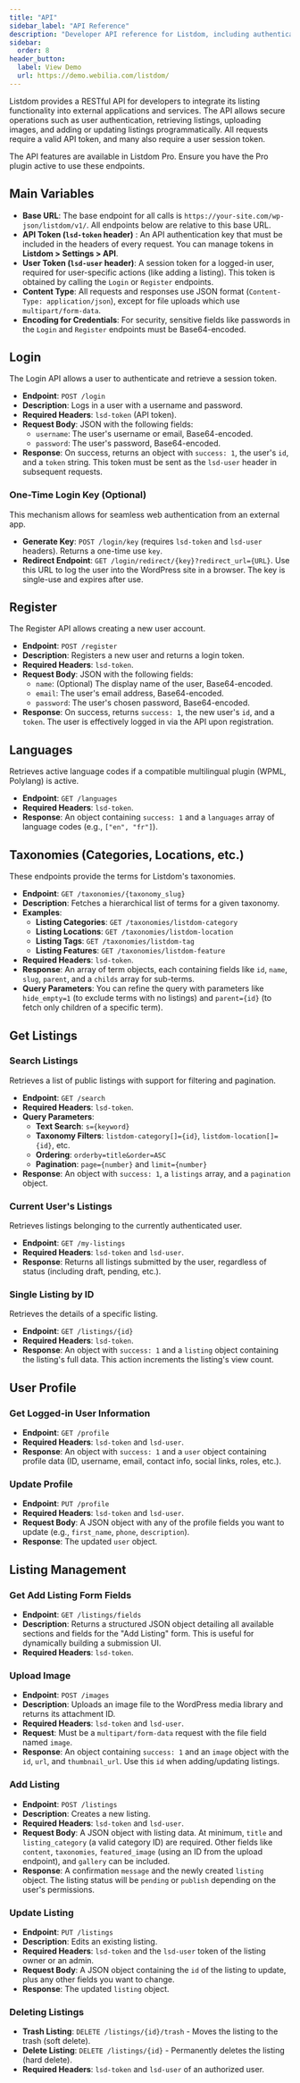 ```yaml
---
title: "API"
sidebar_label: "API Reference"
description: "Developer API reference for Listdom, including authentication tokens and endpoints for login, registration, listing retrieval, image upload, and listing management."
sidebar:
  order: 8
header_button:
  label: View Demo
  url: https://demo.webilia.com/listdom/
---
```


Listdom provides a RESTful API for developers to integrate its listing functionality into external applications and services. The API allows secure operations such as user authentication, retrieving listings, uploading images, and adding or updating listings programmatically. All requests require a valid API token, and many also require a user session token.

<Aside type="note">
The API features are available in Listdom Pro. Ensure you have the Pro plugin active to use these endpoints.
</Aside>

## Main Variables

- **Base URL**: The base endpoint for all calls is `https://your-site.com/wp-json/listdom/v1/`. All endpoints below are relative to this base URL.
- **API Token (`lsd-token` header)** <Badge text="Required" />: An API authentication key that must be included in the headers of every request. You can manage tokens in **Listdom > Settings > API**.
- **User Token (`lsd-user` header)**: A session token for a logged-in user, required for user-specific actions (like adding a listing). This token is obtained by calling the `Login` or `Register` endpoints.
- **Content Type**: All requests and responses use JSON format (`Content-Type: application/json`), except for file uploads which use `multipart/form-data`.
- **Encoding for Credentials**: For security, sensitive fields like passwords in the `Login` and `Register` endpoints must be Base64-encoded.

## Login

The Login API allows a user to authenticate and retrieve a session token.

- **Endpoint**: `POST /login`
- **Description**: Logs in a user with a username and password.
- **Required Headers**: `lsd-token` (API token).
- **Request Body**: JSON with the following fields:
    - `username`: The user's username or email, Base64-encoded.
    - `password`: The user's password, Base64-encoded.
- **Response**: On success, returns an object with `success: 1`, the user's `id`, and a `token` string. This token must be sent as the `lsd-user` header in subsequent requests.

### One-Time Login Key (Optional)
This mechanism allows for seamless web authentication from an external app.
- **Generate Key**: `POST /login/key` (requires `lsd-token` and `lsd-user` headers). Returns a one-time use `key`.
- **Redirect Endpoint**: `GET /login/redirect/{key}?redirect_url={URL}`. Use this URL to log the user into the WordPress site in a browser. The key is single-use and expires after use.

## Register

The Register API allows creating a new user account.

- **Endpoint**: `POST /register`
- **Description**: Registers a new user and returns a login token.
- **Required Headers**: `lsd-token`.
- **Request Body**: JSON with the following fields:
    - `name`: (Optional) The display name of the user, Base64-encoded.
    - `email`: The user's email address, Base64-encoded.
    - `password`: The user's chosen password, Base64-encoded.
- **Response**: On success, returns `success: 1`, the new user's `id`, and a `token`. The user is effectively logged in via the API upon registration.

## Languages

Retrieves active language codes if a compatible multilingual plugin (WPML, Polylang) is active.

- **Endpoint**: `GET /languages`
- **Required Headers**: `lsd-token`.
- **Response**: An object containing `success: 1` and a `languages` array of language codes (e.g., `["en", "fr"]`).

## Taxonomies (Categories, Locations, etc.)

These endpoints provide the terms for Listdom's taxonomies.

- **Endpoint**: `GET /taxonomies/{taxonomy_slug}`
- **Description**: Fetches a hierarchical list of terms for a given taxonomy.
- **Examples**:
    - **Listing Categories**: `GET /taxonomies/listdom-category`
    - **Listing Locations**: `GET /taxonomies/listdom-location`
    - **Listing Tags**: `GET /taxonomies/listdom-tag`
    - **Listing Features**: `GET /taxonomies/listdom-feature`
- **Required Headers**: `lsd-token`.
- **Response**: An array of term objects, each containing fields like `id`, `name`, `slug`, `parent`, and a `childs` array for sub-terms.
- **Query Parameters**: You can refine the query with parameters like `hide_empty=1` (to exclude terms with no listings) and `parent={id}` (to fetch only children of a specific term).

## Get Listings

### Search Listings
Retrieves a list of public listings with support for filtering and pagination.

- **Endpoint**: `GET /search`
- **Required Headers**: `lsd-token`.
- **Query Parameters**:
    - **Text Search**: `s={keyword}`
    - **Taxonomy Filters**: `listdom-category[]={id}`, `listdom-location[]={id}`, etc.
    - **Ordering**: `orderby=title&order=ASC`
    - **Pagination**: `page={number}` and `limit={number}`
- **Response**: An object with `success: 1`, a `listings` array, and a `pagination` object.

### Current User's Listings
Retrieves listings belonging to the currently authenticated user.

- **Endpoint**: `GET /my-listings`
- **Required Headers**: `lsd-token` and `lsd-user`.
- **Response**: Returns all listings submitted by the user, regardless of status (including draft, pending, etc.).

### Single Listing by ID
Retrieves the details of a specific listing.

- **Endpoint**: `GET /listings/{id}`
- **Required Headers**: `lsd-token`.
- **Response**: An object with `success: 1` and a `listing` object containing the listing's full data. This action increments the listing's view count.

## User Profile

### Get Logged-in User Information
- **Endpoint**: `GET /profile`
- **Required Headers**: `lsd-token` and `lsd-user`.
- **Response**: An object with `success: 1` and a `user` object containing profile data (ID, username, email, contact info, social links, roles, etc.).

### Update Profile
- **Endpoint**: `PUT /profile`
- **Required Headers**: `lsd-token` and `lsd-user`.
- **Request Body**: A JSON object with any of the profile fields you want to update (e.g., `first_name`, `phone`, `description`).
- **Response**: The updated `user` object.

## Listing Management

### Get Add Listing Form Fields
- **Endpoint**: `GET /listings/fields`
- **Description**: Returns a structured JSON object detailing all available sections and fields for the "Add Listing" form. This is useful for dynamically building a submission UI.
- **Required Headers**: `lsd-token`.

### Upload Image
- **Endpoint**: `POST /images`
- **Description**: Uploads an image file to the WordPress media library and returns its attachment ID.
- **Required Headers**: `lsd-token` and `lsd-user`.
- **Request**: Must be a `multipart/form-data` request with the file field named `image`.
- **Response**: An object containing `success: 1` and an `image` object with the `id`, `url`, and `thumbnail_url`. Use this `id` when adding/updating listings.

### Add Listing
- **Endpoint**: `POST /listings`
- **Description**: Creates a new listing.
- **Required Headers**: `lsd-token` and `lsd-user`.
- **Request Body**: A JSON object with listing data. At minimum, `title` and `listing_category` (a valid category ID) are required. Other fields like `content`, `taxonomies`, `featured_image` (using an ID from the upload endpoint), and `gallery` can be included.
- **Response**: A confirmation `message` and the newly created `listing` object. The listing status will be `pending` or `publish` depending on the user's permissions.

### Update Listing
- **Endpoint**: `PUT /listings`
- **Description**: Edits an existing listing.
- **Required Headers**: `lsd-token` and the `lsd-user` token of the listing owner or an admin.
- **Request Body**: A JSON object containing the `id` of the listing to update, plus any other fields you want to change.
- **Response**: The updated `listing` object.

### Deleting Listings
- **Trash Listing**: `DELETE /listings/{id}/trash` - Moves the listing to the trash (soft delete).
- **Delete Listing**: `DELETE /listings/{id}` - Permanently deletes the listing (hard delete).
- **Required Headers**: `lsd-token` and `lsd-user` of an authorized user.